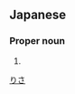 ==Japanese==
{{ja-kanjitab|梨|紗}}

===Proper noun===
{{ja-pos|proper|りさ}}

# {{given name|female|lang=ja}}

[[Category:Japanese female given names|りさ]]